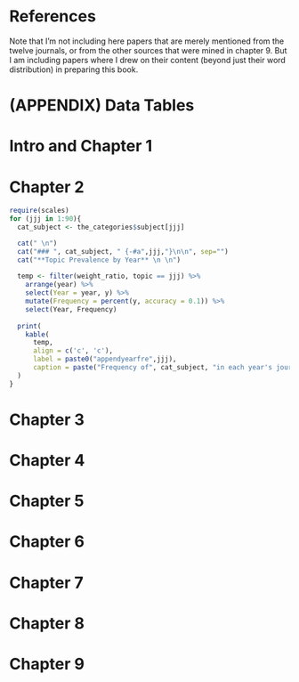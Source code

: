 # References {-}

Note that I'm not including here papers that are merely mentioned from the twelve journals, or from the other sources that were mined in chapter 9. But I am including papers where I drew on their content (beyond just their word distribution) in preparing this book.

<div id="refs"></div>

# (APPENDIX) Data Tables {-} 

# Intro and Chapter 1

# Chapter 2

```r
require(scales)
for (jjj in 1:90){
  cat_subject <- the_categories$subject[jjj]

  cat(" \n")
  cat("### ", cat_subject, " {-#a",jjj,"}\n\n", sep="")
  cat("**Topic Prevalence by Year** \n \n")
  
  temp <- filter(weight_ratio, topic == jjj) %>% 
    arrange(year) %>% 
    select(Year = year, y) %>% 
    mutate(Frequency = percent(y, accuracy = 0.1)) %>% 
    select(Year, Frequency)
  
  print(
    kable(
      temp, 
      align = c('c', 'c'), 
      label = paste0("appendyearfre",jjj),
      caption = paste("Frequency of", cat_subject, "in each year's journals.")) 
  )
}
```

# Chapter 3

# Chapter 4

# Chapter 5

# Chapter 6

# Chapter 7

# Chapter 8

# Chapter 9

